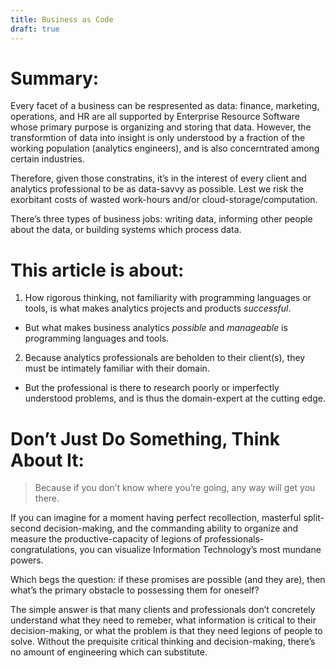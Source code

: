 ```yaml
---
title: Business as Code
draft: true
---
```


# Summary:
Every facet of a business can be respresented as data: finance, marketing, operations, and HR are all supported by Enterprise Resource Software whose primary purpose is organizing and storing that data. However, the transformtion of data into insight is only understood by a fraction of the working population (analytics engineers), and is also concerntrated among certain industries.

Therefore, given those constratins, it's in the interest of every client and analytics professional to be as data-savvy as possible. Lest we risk the exorbitant costs of wasted work-hours and/or cloud-storage/computation.  

There’s three types of business jobs: writing data, informing other people about the data, or building systems which process data.

# This article is about:
1. How rigorous thinking, not familiarity with programming languages or tools, is what makes analytics projects and products *successful*.
  - But what makes business analytics *possible* and *manageable* is programming languages and tools. 
2. Because analytics professionals are beholden to their client(s), they must be intimately familiar with their domain.
  - But the professional is there to research poorly or imperfectly understood problems, and is thus the domain-expert at the cutting edge. 

# Don't Just Do Something, Think About It:
> Because if you don't know where you're going, any way will get you there.

If you can imagine for a moment having perfect recollection, masterful split-second decision-making, and the commanding ability to organize and measure the productive-capacity of legions of professionals- congratulations, you can visualize Information Technology's most mundane powers.

Which begs the question: if these promises are possible (and they are), then what's the primary obstacle to possessing them for oneself?

The simple answer is that many clients and professionals don't concretely understand what they need to remeber, what information is critical to their decision-making, or what the problem is that they need legions of people to solve. Without the prequisite critical thinking and decision-making, there's no amount of engineering which can substitute. 

